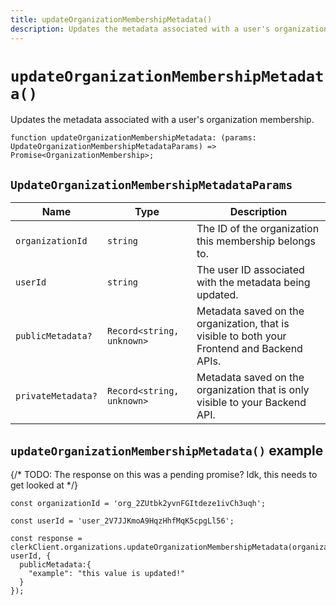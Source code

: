 ```yaml
---
title: updateOrganizationMembershipMetadata()
description: Updates the metadata associated with a user's organization membership.
---
```


# `updateOrganizationMembershipMetadata()`

Updates the metadata associated with a user's organization membership.

```tsx
function updateOrganizationMembershipMetadata: (params: UpdateOrganizationMembershipMetadataParams) => Promise<OrganizationMembership>;
```

## `UpdateOrganizationMembershipMetadataParams`

| Name | Type | Description |
| --- | --- | --- |
| `organizationId` | `string` | The ID of the organization this membership belongs to. |
| `userId` | `string` | The user ID associated with the metadata being updated. |
| `publicMetadata?` | `Record<string, unknown>` | Metadata saved on the organization, that is visible to both your Frontend and Backend APIs. |
| `privateMetadata?` | `Record<string, unknown>` | Metadata saved on the organization that is only visible to your Backend API. |

## `updateOrganizationMembershipMetadata()` example

{/* TODO: The response on this was a pending promise? Idk, this needs to get looked at */}

```tsx
const organizationId = 'org_2ZUtbk2yvnFGItdeze1ivCh3uqh';

const userId = 'user_2V7JJKmoA9HqzHhfMqK5cpgLl56';

const response = clerkClient.organizations.updateOrganizationMembershipMetadata(organizationId, userId, {
  publicMetadata:{
    "example": "this value is updated!"
  }
});
```